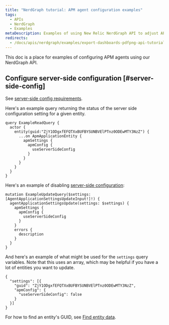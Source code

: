 ```yaml
---
title: "NerdGraph tutorial: APM agent configuration examples"
tags:
  - APIs
  - NerdGraph
  - Examples
metaDescription: Examples of using New Relic NerdGraph API to adjust APM 
redirects:
  - /docs/apis/nerdgraph/examples/export-dashboards-pdfpng-api-tutorial
---
```


This doc is a place for examples of configuring APM agents using our NerdGraph API. 

## Configure server-side configuration [#server-side-config]

See [server-side config requirements](/docs/apm/agents/manage-apm-agents/configuration/server-side-agent-configuration#requirements).

Here's an example query returning the status of the server side configuration setting for a given entity. 

```
query ExampleReadQuery {
  actor {
    entity(guid:"ZjY1ODgxfEFQTXxBUFBYSUNBVElPTnz0ODEwMTY3NzZ") {
      ...on ApmApplicationEntity {
        apmSettings {
          apmConfig {
            useServerSideConfig
          }
        }
      }
    }
  }
}
```

Here's an example of disabling [server-side configuration](/docs/apm/agents/manage-apm-agents/configuration/server-side-agent-configuration): 

```
mutation ExampleUpdateQuery($settings: [AgentApplicationSettingsUpdateInput!]!) {
  agentApplicationSettingsUpdate(settings: $settings) {
    apmSettings {
      apmConfig {
        useServerSideConfig
      }
    }
    errors {
      description
    }
  }
}
```

And here's an example of what might be used for the `settings` query variables. Note that this uses an array, which may be helpful if you have a lot of entities you want to update. 

```
{
  "settings": [{
    "guid": "ZjY1ODgxfEFQTXxBUFBYSUNBVElPTnz0ODEwMTY3NzZ",
    "apmConfig": {
      "useServerSideConfig": false
    }
  }]
}
```

For how to find an entity's GUID, see [Find entity data](/docs/new-relic-one/use-new-relic-one/core-concepts/what-entity-new-relic/#find).